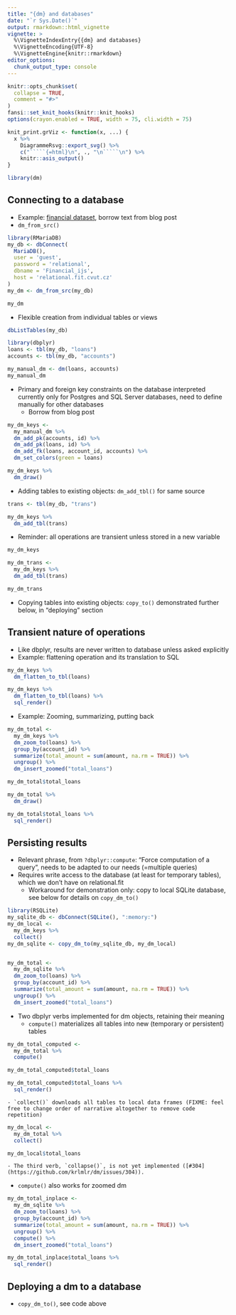 ```yaml
---
title: "{dm} and databases"
date: "`r Sys.Date()`"
output: rmarkdown::html_vignette
vignette: >
  %\VignetteIndexEntry{{dm} and databases}
  %\VignetteEncoding{UTF-8}
  %\VignetteEngine{knitr::rmarkdown}
editor_options:
  chunk_output_type: console
---
```



``````r
knitr::opts_chunk$set(
  collapse = TRUE,
  comment = "#>"
)
fansi::set_knit_hooks(knitr::knit_hooks)
options(crayon.enabled = TRUE, width = 75, cli.width = 75)

knit_print.grViz <- function(x, ...) {
  x %>%
    DiagrammeRsvg::export_svg() %>%
    c("`````{=html}\n", ., "\n`````\n") %>%
    knitr::asis_output()
}
``````




``````r
library(dm)
``````


## Connecting to a database

- Example: [financial dataset](https://relational.fit.cvut.cz/dataset/Financial), borrow text from blog post
- `dm_from_src()`

``````r
library(RMariaDB)
my_db <- dbConnect(
  MariaDB(),
  user = 'guest',
  password = 'relational',
  dbname = 'Financial_ijs',
  host = 'relational.fit.cvut.cz'
)
my_dm <- dm_from_src(my_db)

my_dm
``````

- Flexible creation from individual tables or views

``````r
dbListTables(my_db)

library(dbplyr)
loans <- tbl(my_db, "loans")
accounts <- tbl(my_db, "accounts")

my_manual_dm <- dm(loans, accounts)
my_manual_dm
``````

- Primary and foreign key constraints on the database interpreted currently only for Postgres and SQL Server databases, need to define manually for other databases
    - Borrow from blog post

``````r
my_dm_keys <-
  my_manual_dm %>%
  dm_add_pk(accounts, id) %>%
  dm_add_pk(loans, id) %>%
  dm_add_fk(loans, account_id, accounts) %>%
  dm_set_colors(green = loans)

my_dm_keys %>%
  dm_draw()
``````




- Adding tables to existing objects: `dm_add_tbl()` for same source


``````r
trans <- tbl(my_db, "trans")

my_dm_keys %>%
  dm_add_tbl(trans)
``````

- Reminder: all operations are transient unless stored in a new variable

``````r
my_dm_keys

my_dm_trans <-
  my_dm_keys %>%
  dm_add_tbl(trans)

my_dm_trans
``````

- Copying tables into existing objects: `copy_to()` demonstrated further below, in "deploying" section

## Transient nature of operations

- Like dbplyr, results are never written to database unless asked explicitly
- Example: flattening operation and its translation to SQL

``````r
my_dm_keys %>%
  dm_flatten_to_tbl(loans)

my_dm_keys %>%
  dm_flatten_to_tbl(loans) %>%
  sql_render()
``````

- Example: Zooming, summarizing, putting back

``````r
my_dm_total <-
  my_dm_keys %>%
  dm_zoom_to(loans) %>%
  group_by(account_id) %>%
  summarize(total_amount = sum(amount, na.rm = TRUE)) %>%
  ungroup() %>%
  dm_insert_zoomed("total_loans")

my_dm_total$total_loans

my_dm_total %>%
  dm_draw()

my_dm_total$total_loans %>%
  sql_render()
``````


## Persisting results

- Relevant phrase, from `?dbplyr::compute`: "Force computation of a query", needs to be adapted to our needs (=multiple queries)
- Requires write access to the database (at least for temporary tables), which we don't have on relational.fit
    - Workaround for demonstration only: copy to local SQLite database, see below for details on `copy_dm_to()`


``````r
library(RSQLite)
my_sqlite_db <- dbConnect(SQLite(), ":memory:")
my_dm_local <-
  my_dm_keys %>%
  collect()
my_dm_sqlite <- copy_dm_to(my_sqlite_db, my_dm_local)


my_dm_total <-
  my_dm_sqlite %>%
  dm_zoom_to(loans) %>%
  group_by(account_id) %>%
  summarize(total_amount = sum(amount, na.rm = TRUE)) %>%
  ungroup() %>%
  dm_insert_zoomed("total_loans")
``````


- Two dbplyr verbs implemented for dm objects, retaining their meaning
    - `compute()` materializes all tables into new (temporary or persistent) tables

``````r
my_dm_total_computed <-
  my_dm_total %>%
  compute()

my_dm_total_computed$total_loans

my_dm_total_computed$total_loans %>%
  sql_render()
``````

    - `collect()` downloads all tables to local data frames (FIXME: feel free to change order of narrative altogether to remove code repetition)

``````r
my_dm_local <-
  my_dm_total %>%
  collect()

my_dm_local$total_loans
``````

    - The third verb, `collapse()`, is not yet implemented ([#304](https://github.com/krlmlr/dm/issues/304)).
- `compute()` also works for zoomed dm


``````r
my_dm_total_inplace <-
  my_dm_sqlite %>%
  dm_zoom_to(loans) %>%
  group_by(account_id) %>%
  summarize(total_amount = sum(amount, na.rm = TRUE)) %>%
  ungroup() %>%
  compute() %>%
  dm_insert_zoomed("total_loans")

my_dm_total_inplace$total_loans %>%
  sql_render()
``````


## Deploying a dm to a database

- `copy_dm_to()`, see code above
